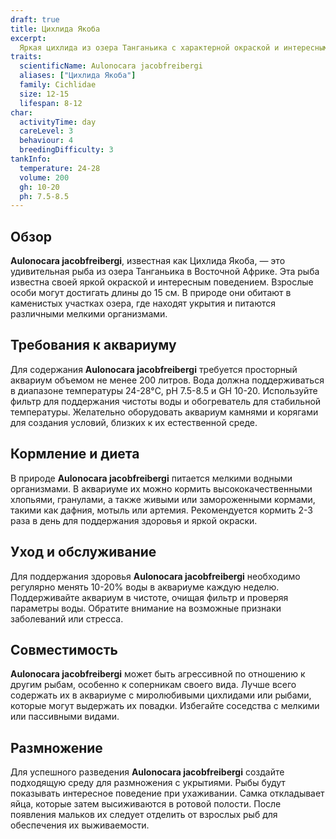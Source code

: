 ```yaml
---
draft: true
title: Цихлида Якоба
excerpt:
  Яркая цихлида из озера Танганьика с характерной окраской и интересным поведением. Подходит для опытных аквариумистов.
traits:
  scientificName: Aulonocara jacobfreibergi
  aliases: ["Цихлида Якоба"]
  family: Cichlidae
  size: 12-15
  lifespan: 8-12
char:
  activityTime: day
  careLevel: 3
  behaviour: 4
  breedingDifficulty: 3
tankInfo:
  temperature: 24-28
  volume: 200
  gh: 10-20
  ph: 7.5-8.5
---
```


## Обзор

**Aulonocara jacobfreibergi**, известная как Цихлида Якоба, — это удивительная рыба из озера Танганьика в Восточной
Африке. Эта рыба известна своей яркой окраской и интересным поведением. Взрослые особи могут достигать длины до 15 см. В
природе они обитают в каменистых участках озера, где находят укрытия и питаются различными мелкими организмами.

## Требования к аквариуму

Для содержания **Aulonocara jacobfreibergi** требуется просторный аквариум объемом не менее 200 литров. Вода должна
поддерживаться в диапазоне температуры 24-28°C, pH 7.5-8.5 и GH 10-20. Используйте фильтр для поддержания чистоты воды и
обогреватель для стабильной температуры. Желательно оборудовать аквариум камнями и корягами для создания условий,
близких к их естественной среде.

## Кормление и диета

В природе **Aulonocara jacobfreibergi** питается мелкими водными организмами. В аквариуме их можно кормить
высококачественными хлопьями, гранулами, а также живыми или замороженными кормами, такими как дафния, мотыль или
артемия. Рекомендуется кормить 2-3 раза в день для поддержания здоровья и яркой окраски.

## Уход и обслуживание

Для поддержания здоровья **Aulonocara jacobfreibergi** необходимо регулярно менять 10-20% воды в аквариуме каждую
неделю. Поддерживайте аквариум в чистоте, очищая фильтр и проверяя параметры воды. Обратите внимание на возможные
признаки заболеваний или стресса.

## Совместимость

**Aulonocara jacobfreibergi** может быть агрессивной по отношению к другим рыбам, особенно к соперникам своего вида.
Лучше всего содержать их в аквариуме с миролюбивыми цихлидами или рыбами, которые могут выдержать их повадки. Избегайте
соседства с мелкими или пассивными видами.

## Размножение

Для успешного разведения **Aulonocara jacobfreibergi** создайте подходящую среду для размножения с укрытиями. Рыбы будут
показывать интересное поведение при ухаживании. Самка откладывает яйца, которые затем высиживаются в ротовой полости.
После появления мальков их следует отделить от взрослых рыб для обеспечения их выживаемости.
